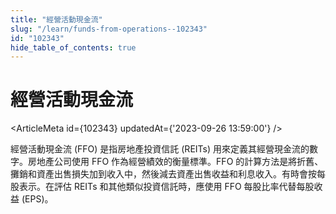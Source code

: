 ```yaml
---
title: "經營活動現金流"
slug: "/learn/funds-from-operations--102343"
id: "102343"
hide_table_of_contents: true
---
```



# 經營活動現金流

<ArticleMeta id={102343} updatedAt={'2023-09-26 13:59:00'} />
<div className='border-solid border-b border-t-0 my-4 border-[var(--ifm-color-gray-300)]' />

經營活動現金流 (FFO) 是指房地產投資信託 (REITs) 用來定義其經營現金流的數字。房地產公司使用 FFO 作為經營績效的衡量標準。FFO 的計算方法是將折舊、攤銷和資產出售損失加到收入中，然後減去資產出售收益和利息收入。有時會按每股表示。在評估 REITs 和其他類似投資信託時，應使用 FFO 每股比率代替每股收益 (EPS)。
